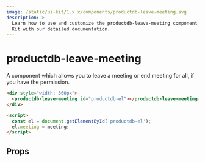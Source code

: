```yaml
---
image: /static/ui-kit/1.x.x/components/productdb-leave-meeting.svg
description: >-
  Learn how to use and customize the productdb-leave-meeting component in ProductDB's UI
  Kit with our detailed documentation.
---
```


# productdb-leave-meeting

A component which allows you to leave a meeting or
end meeting for all, if you have the permission.

```html
<div style="width: 360px">
  <productdb-leave-meeting id="productdb-el"></productdb-leave-meeting>
</div>

<script>
  const el = document.getElementById('productdb-el');
  el.meeting = meeting;
</script>
```

## Props

<PropsTable of="productdb-leave-meeting" />

<head>
  <title>UI Kit productdb-leave-meeting</title>
</head>
